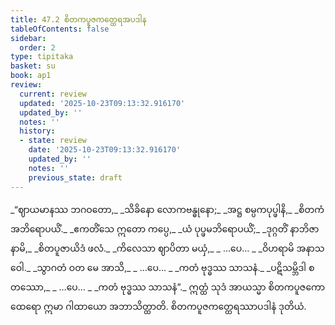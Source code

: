```yaml
---
title: 47.2 စိတကပူဇကတ္ထေရအပဒါန
tableOfContents: false
sidebar:
  order: 2
type: tipitaka
basket: su
book: ap1
review:
  current: review
  updated: '2025-10-23T09:13:32.916170'
  updated_by: ''
  notes: ''
  history:
  - state: review
    date: '2025-10-23T09:13:32.916170'
    updated_by: ''
    notes: ''
    previous_state: draft
---
```



<ReviewStatus review={frontmatter.review} showDetails={true} />

<HypothesisAnnotation frontmatter={frontmatter} />

<DynamicBreadcrumb />

<Division number="6" book="ap1" e="ch" v="20" p="429">

<Paragraph number="5977" type="verses" book="ap1">
_“ဈာယမာနဿ ဘဂဝတော,_  
_သိခိနော လောကဗန္ဓုနော;_  
_အဋ္ဌ စမ္ပကပုပ္ဖါနိ,_  
_စိတကံ အဘိရောပယိံ._  

</Paragraph>

</Division>
<Division number="7" book="ap1" e="ch" v="20" p="429">

<Paragraph number="5978" type="verses" book="ap1">
_ဧကတိံသေ ဣတော ကပ္ပေ,_  
_ယံ ပုပ္ဖမဘိရောပယိံ;_  
_ဒုဂ္ဂတိံ နာဘိဇာနာမိ,_  
_စိတပူဇာယိဒံ ဖလံ._  

</Paragraph>

</Division>
<Division number="8" book="ap1" e="ch" v="20" p="429">

<Paragraph number="5979" type="verses" book="ap1">
_ကိလေသာ ဈာပိတာ မယှံ,_  
_ …ပေ… _  
_ဝိဟရာမိ အနာသဝေါ._  

</Paragraph>

</Division>
<Division number="9" book="ap1" e="ch" v="20" p="429">

<Paragraph number="5980" type="verses" book="ap1">
_သွာဂတံ ဝတ မေ အာသိ,_  
_ …ပေ… _  
_ကတံ ဗုဒ္ဓဿ သာသနံ._  

</Paragraph>

</Division>
<Division number="10" book="ap1" e="ch" v="20" p="429">

<Paragraph number="5981" type="verses" book="ap1">
_ပဋိသမ္ဘိဒါ စတဿော,_  
_ …ပေ… _  
_ကတံ ဗုဒ္ဓဿ သာသနံ”._  

</Paragraph>

<Paragraph number="5982" book="ap1">
ဣတ္ထံ သုဒံ အာယသ္မာ စိတကပူဇကော ထေရော ဣမာ ဂါထာယော အဘာသိတ္ထာတိ.

</Paragraph>
</Division>

<Paragraph number="5983" type="center" book="ap1">
စိတကပူဇကတ္ထေရဿာပဒါနံ ဒုတိယံ.
</Paragraph>
